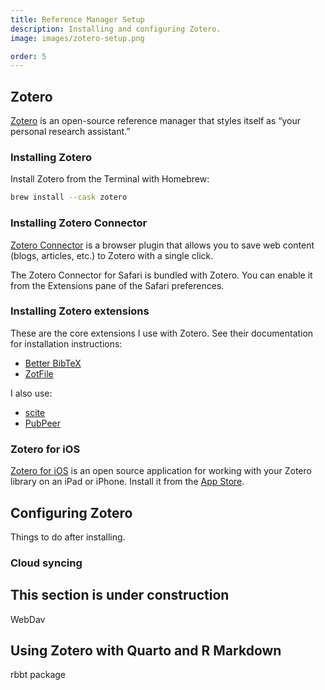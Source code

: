 ```yaml
---
title: Reference Manager Setup
description: Installing and configuring Zotero.
image: images/zotero-setup.png

order: 5
---
```


## Zotero

[Zotero](https://www.zotero.org) is an open-source reference manager that styles itself as "your personal research assistant."

### Installing Zotero

Install Zotero from the Terminal with Homebrew:

```bash
brew install --cask zotero
```

### Installing Zotero Connector

[Zotero Connector](https://www.zotero.org/download/connectors) is a browser plugin that allows you to save web content (blogs, articles, etc.) to Zotero with a single click.

The Zotero Connector for Safari is bundled with Zotero. You can enable it from the Extensions pane of the Safari preferences.

### Installing Zotero extensions

These are the core extensions I use with Zotero. See their documentation for installation instructions:

- [Better BibTeX](https://retorque.re/zotero-better-bibtex/)
- [ZotFile](http://zotfile.com)

I also use:

- [scite](https://github.com/scitedotai/scite-zotero-plugin)
- [PubPeer](https://github.com/PubPeerFoundation/pubpeer_zotero_plugin)

### Zotero for iOS

[Zotero for iOS](https://www.zotero.org/support/ios) is an open source application for working with your Zotero library on an iPad or iPhone. Install it from the [App Store](https://apps.apple.com/us/app/zotero/id1513554812).

## Configuring Zotero

Things to do after installing.

### Cloud syncing

::: {.callout-caution}
## This section is under construction
:::

WebDav

## Using Zotero with Quarto and R Markdown

rbbt package
